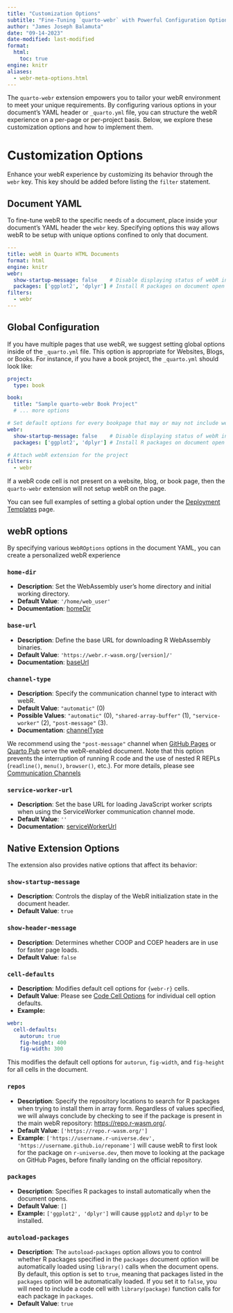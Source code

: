 ```yaml
---
title: "Customization Options"
subtitle: "Fine-Tuning `quarto-webr` with Powerful Configuration Options"
author: "James Joseph Balamuta"
date: "09-14-2023"
date-modified: last-modified
format: 
  html:
    toc: true
engine: knitr
aliases:
  - webr-meta-options.html
---
```


The `quarto-webr` extension empowers you to tailor your webR environment to meet your unique requirements. By configuring various options in your document's YAML header or `_quarto.yml` file, you can structure the webR experience on a per-page or per-project basis. Below, we explore these customization options and how to implement them.

# Customization Options

Enhance your webR experience by customizing its behavior through the `webr` key. This key should be added before listing the `filter` statement.

## Document YAML

To fine-tune webR to the specific needs of a document, place inside your document's YAML header the `webr` key. Specifying options this way allows webR to be setup with unique options confined to only that document.

```yaml
---
title: webR in Quarto HTML Documents
format: html
engine: knitr
webr: 
  show-startup-message: false    # Disable displaying status of webR initialization
  packages: ['ggplot2', 'dplyr'] # Install R packages on document open
filters:
  - webr
---
```

## Global Configuration

If you have multiple pages that use webR, we suggest setting global options inside of the `_quarto.yml` file. This option is appropriate for Websites, Blogs, or Books. For instance, if you have a book project, the `_quarto.yml` should look like: 

```yaml
project:
  type: book

book:
  title: "Sample quarto-webr Book Project"
  # ... more options

# Set default options for every bookpage that may or may not include webR.
webr: 
  show-startup-message: false    # Disable displaying status of webR initialization
  packages: ['ggplot2', 'dplyr'] # Install R packages on document open

# Attach webR extension for the project
filters:
  - webr
```

:::{.callout-note}
If a webR code cell is not present on a website, blog, or book page, then the `quarto-webr` extension will not setup webR on the page. 
:::

You can see full examples of setting a global option under the [Deployment Templates](qwebr-deployment-templates.qmd) page.

## webR options

By specifying various `WebROptions` options in the document YAML, you can create a personalized webR experience

### `home-dir`

- **Description**: Set the WebAssembly user's home directory and initial working directory.
- **Default Value**: `'/home/web_user'`
- **Documentation**: [homeDir](https://docs.r-wasm.org/webr/latest/api/js/interfaces/WebR.WebROptions.html#homedir)

### `base-url`

- **Description**: Define the base URL for downloading R WebAssembly binaries.
- **Default Value**: `'https://webr.r-wasm.org/[version]/'`
- **Documentation**: [baseUrl](https://docs.r-wasm.org/webr/latest/api/js/interfaces/WebR.WebROptions.html#baseurl)

### `channel-type`

- **Description**: Specify the communication channel type to interact with webR.
- **Default Value**: `"automatic"` (0)
- **Possible Values**: `"automatic"` (0), `"shared-array-buffer"` (1), `"service-worker"` (2), `"post-message"` (3).
- **Documentation**: [channelType](https://docs.r-wasm.org/webr/latest/api/js/interfaces/WebR.WebROptions.html#channeltype)

:::callout-note
We recommend using the `"post-message"` channel when [GitHub Pages](https://pages.github.com/) or [Quarto Pub](https://quartopub.com/) serve the webR-enabled document. Note that this option prevents the interruption of running R code and the use of nested R REPLs (`readline()`, `menu()`, `browser()`, etc.).
For more details, please see [Communication Channels](qwebr-communication-channels.qmd#sec-post-message)
:::

### `service-worker-url`

- **Description**: Set the base URL for loading JavaScript worker scripts when using the ServiceWorker communication channel mode.
- **Default Value**: `''`
- **Documentation**: [serviceWorkerUrl](https://docs.r-wasm.org/webr/latest/api/js/interfaces/WebR.WebROptions.html#serviceworkerurl)


## Native Extension Options

The extension also provides native options that affect its behavior:

### `show-startup-message`

- **Description**: Controls the display of the WebR initialization state in the document header.
- **Default Value**: `true`

### `show-header-message`

- **Description**: Determines whether COOP and COEP headers are in use for faster page loads.
- **Default Value**: `false`

### `cell-defaults`

- **Description**: Modifies default cell options for `{webr-r}` cells.
- **Default Value**: Please see [Code Cell Options](qwebr-cell-options.qmd) for individual cell option defaults.
- **Example:** 

```yaml
webr:
  cell-defaults:
    autorun: true
    fig-height: 400
    fig-width: 300
```

This modifies the default cell options for `autorun`, `fig-width`, and `fig-height` for all cells in the document. 

### `repos`

- **Description**: Specify the repository locations to search for R packages when trying to install them in array form. Regardless of values specified, we will always conclude by checking to see if the package is present in the main webR repository: <https://repo.r-wasm.org/>.
- **Default Value**: `['https://repo.r-wasm.org/']`
- **Example**: `['https://username.r-universe.dev', 'https://username.github.io/reponame']` will cause webR to first look for the package on `r-universe.dev`, then move to looking at the package on GitHub Pages, before finally landing on the official repository.

### `packages`

- **Description**: Specifies R packages to install automatically when the document opens.
- **Default Value**: `[]`
- **Example:** `['ggplot2', 'dplyr']` will cause `ggplot2` and `dplyr` to be installed.

### `autoload-packages`

- **Description**: The `autoload-packages` option allows you to control whether R packages specified in the `packages` document option will be automatically loaded using `library()` calls when the document opens. By default, this option is set to `true`, meaning that packages listed in the `packages` option will be automatically loaded. If you set it to `false`, you will need to include a code cell with `library(package)` function calls for each package in `packages`.
- **Default Value**: `true`

